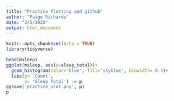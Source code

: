 ```yaml
---
title: "Practice Plotting and github"
author: "Paige Richards"
date: "3/5/2020"
output: html_document
---
```


```r
knitr::opts_chunk$set(echo = TRUE)
library(tidyverse)
```


```r
head(msleep)
ggplot(msleep, aes(x=sleep_total))+
  geom_histogram(color='blue', fill='skyblue', binwidth= 0.5)+
  labs(y= 'Count',
       x= 'Sleep Total') -> p
ggsave('practice_plot.png', p)
p
```

